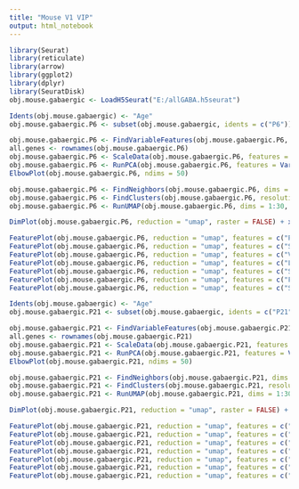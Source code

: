 ```yaml
---
title: "Mouse V1 VIP"
output: html_notebook
---
```


```r

library(Seurat)
library(reticulate)
library(arrow)
library(ggplot2)
library(dplyr)
library(SeuratDisk)
obj.mouse.gabaergic <- LoadH5Seurat("E:/allGABA.h5seurat")

```


```r

Idents(obj.mouse.gabaergic) <- "Age"
obj.mouse.gabaergic.P6 <- subset(obj.mouse.gabaergic, idents = c("P6")) # , "P10", "P12", "P14", "P17", "P21"

```


```r

obj.mouse.gabaergic.P6 <- FindVariableFeatures(obj.mouse.gabaergic.P6, selection.method = "vst", nfeatures = 3000)
all.genes <- rownames(obj.mouse.gabaergic.P6)
obj.mouse.gabaergic.P6 <- ScaleData(obj.mouse.gabaergic.P6, features = all.genes)
obj.mouse.gabaergic.P6 <- RunPCA(obj.mouse.gabaergic.P6, features = VariableFeatures(object = obj.mouse.gabaergic.P6))
ElbowPlot(obj.mouse.gabaergic.P6, ndims = 50)

```


```r

obj.mouse.gabaergic.P6 <- FindNeighbors(obj.mouse.gabaergic.P6, dims = 1:30)
obj.mouse.gabaergic.P6 <- FindClusters(obj.mouse.gabaergic.P6, resolution = 1, algorithm = 4, method = "igraph")
obj.mouse.gabaergic.P6 <- RunUMAP(obj.mouse.gabaergic.P6, dims = 1:30, method="umap-learn")

```


```r

DimPlot(obj.mouse.gabaergic.P6, reduction = "umap", raster = FALSE) + xlim(-12, 12) + ylim(-12, 12) + coord_equal()

```



```r

FeaturePlot(obj.mouse.gabaergic.P6, reduction = "umap", features = c("Pvalb")) + xlim(-12, 12) + ylim(-12, 12) + coord_equal()
FeaturePlot(obj.mouse.gabaergic.P6, reduction = "umap", features = c("Sst")) + xlim(-12, 12) + ylim(-12, 12) + coord_equal()
FeaturePlot(obj.mouse.gabaergic.P6, reduction = "umap", features = c("Vip")) + xlim(-12, 12) + ylim(-12, 12) + coord_equal()
FeaturePlot(obj.mouse.gabaergic.P6, reduction = "umap", features = c("Lamp5")) + xlim(-12, 12) + ylim(-12, 12) + coord_equal()
FeaturePlot(obj.mouse.gabaergic.P6, reduction = "umap", features = c("Sncg")) + xlim(-12, 12) + ylim(-12, 12) + coord_equal()
FeaturePlot(obj.mouse.gabaergic.P6, reduction = "umap", features = c("Frem1")) + xlim(-12, 12) + ylim(-12, 12) + coord_equal()
FeaturePlot(obj.mouse.gabaergic.P6, reduction = "umap", features = c("Stac")) + xlim(-12, 12) + ylim(-12, 12) + coord_equal()

```


```r

Idents(obj.mouse.gabaergic) <- "Age"
obj.mouse.gabaergic.P21 <- subset(obj.mouse.gabaergic, idents = c("P21")) # , "P10", "P12", "P14", "P17", "P21"

```


```r

obj.mouse.gabaergic.P21 <- FindVariableFeatures(obj.mouse.gabaergic.P21, selection.method = "vst", nfeatures = 3000)
all.genes <- rownames(obj.mouse.gabaergic.P21)
obj.mouse.gabaergic.P21 <- ScaleData(obj.mouse.gabaergic.P21, features = all.genes)
obj.mouse.gabaergic.P21 <- RunPCA(obj.mouse.gabaergic.P21, features = VariableFeatures(object = obj.mouse.gabaergic.P21))
ElbowPlot(obj.mouse.gabaergic.P21, ndims = 50)

```


```r

obj.mouse.gabaergic.P21 <- FindNeighbors(obj.mouse.gabaergic.P21, dims = 1:30)
obj.mouse.gabaergic.P21 <- FindClusters(obj.mouse.gabaergic.P21, resolution = 1, algorithm = 4, method = "igraph")
obj.mouse.gabaergic.P21 <- RunUMAP(obj.mouse.gabaergic.P21, dims = 1:30, method="umap-learn")

```


```r

DimPlot(obj.mouse.gabaergic.P21, reduction = "umap", raster = FALSE) + xlim(-12, 12) + ylim(-12, 12) + coord_equal()

```



```r

FeaturePlot(obj.mouse.gabaergic.P21, reduction = "umap", features = c("Pvalb")) + xlim(-12, 12) + ylim(-12, 12) + coord_equal()
FeaturePlot(obj.mouse.gabaergic.P21, reduction = "umap", features = c("Sst")) + xlim(-12, 12) + ylim(-12, 12) + coord_equal()
FeaturePlot(obj.mouse.gabaergic.P21, reduction = "umap", features = c("Vip")) + xlim(-12, 12) + ylim(-12, 12) + coord_equal()
FeaturePlot(obj.mouse.gabaergic.P21, reduction = "umap", features = c("Lamp5")) + xlim(-12, 12) + ylim(-12, 12) + coord_equal()
FeaturePlot(obj.mouse.gabaergic.P21, reduction = "umap", features = c("Sncg")) + xlim(-12, 12) + ylim(-12, 12) + coord_equal()
FeaturePlot(obj.mouse.gabaergic.P21, reduction = "umap", features = c("Frem1")) + xlim(-12, 12) + ylim(-12, 12) + coord_equal()
FeaturePlot(obj.mouse.gabaergic.P21, reduction = "umap", features = c("Stac")) + xlim(-12, 12) + ylim(-12, 12) + coord_equal()

```





